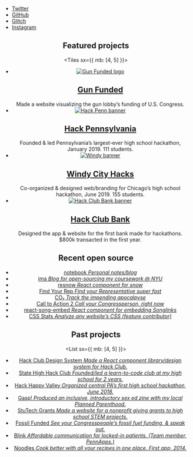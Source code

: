 
<Banner>

- [Twitter](https://twitter.com/lachlanjc)
- [GitHub](https://github.com/lachlanjc)
- [Glitch](https://glitch.com/@lachlanjc)
- [Instagram](https://instagram.com/@lachlan.jc)

</Banner>

<Header />

<Container variant="container">

## Featured projects

<Tiles sx={{ mb: [4, 5] }}>

- [![Gun Funded logo](https://cdn.glitch.com/00f3a6a0-e06b-437a-9b4f-558bc4fa01b1%2Fcard.png?v=1576435737382)][gun funded]
  ## [Gun Funded][]
  Made a website visualizing the gun lobby’s funding of U.S. Congress.
- [![Hack Penn banner](https://nyu.lachlanjc.me/projects/hackpenn.png)][hack pennsylvania]
  ## [Hack Pennsylvania][]
  Founded & led Pennsylvania’s largest-ever high school hackathon, January 2019. 111 students.
- [![Windy banner](https://2019.windyhacks.com/card_1.png)][windy city hacks]
  ## [Windy City Hacks][]
  Co-organized & designed web/branding for Chicago’s high school hackathon, June 2019. 155 students.
- [![Hack Club Bank banner](https://hackclub.com/cards/bank_one.png)][hack club bank]
  ## [Hack Club Bank][]
  Designed the app & website for the first bank made for hackathons. \$800k transacted in the first year.

[gun funded]: https://gunfunded.com
[hack club]: https://hackclub.com/
[hack club bank]: https://hackclub.com/bank/
[hack pennsylvania]: https://hackpenn.com
[windy city hacks]: https://windyhacks.com

</Tiles>

## Recent open source

<List>

- [notebook _Personal notes/blog_](https://notebook.lachlanjc.me)
- [ima _Blog for open-sourcing my coursework @ NYU_](https://ima.lachlanjc.me)
- [resnow _React component for snow_](https://lachlanjc.me/resnow/)
- [Find Your Rep _Find your Representative super fast_](https://usrep.now.sh)
- [CO₂ _Track the impending apocalpyse_](https://co2.now.sh)
- [Call to Action 2 _Call your Congressperson, right now_](https://congress.now.sh)
- [react-song-embed _React component for embedding Songlinks_](https://lachlanjc.me/react-song-embed)
- [CSS Stats _Analyze any website’s CSS (feature contributor)_](https://cssstats.com/)

</List>

## Past projects

<List sx={{ mb: [4, 5] }}>

- [Hack Club Design System _Made a React component library/design system for Hack Club._](https://design.hackclub.com)
- [State High Hack Club _Founded/led a learn-to-code club at my high school for 2 years._](https://statehigh.hackclub.com)
- [Hack Happy Valley _Organized central PA’s first high school hackathon, June 2018._](https://hackhappyvalley.com)
- [Gasp! _Produced an inclusive, introductory sex ed zine with my local Planned Parenthood._](https://gasp.netlify.com)
- [StuTech Grants _Made a website for a nonprofit giving grants to high school STEM projects._](https://grants.stutech.org)
- [Fossil Funded _See your Congresspeople’s fossil fuel funding, & speak out._](https://lachlanjc.me/fossilfunded)
- [Blink _Affordable communication for locked-in patients. (Team member, PennApps.)_](https://blink.care)
- [Noodles _Cook better with all your recipes in one place. First app, 2014._](https://getnoodl.es)

</List>

</Container>

<Footer />

<Rainbow />
